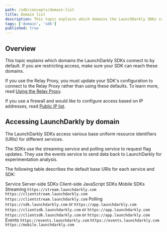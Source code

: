 ```yaml
---
path: /sdk/concepts/domain-list
title: Domain list
description: This topic explains which domains the LaunchDarkly SDKs connect to by default.
tags: ['domain', 'sdk']
published: true
---
```


## Overview

This topic explains which domains the LaunchDarkly SDKs connect to by default. If you are restricting access, make sure your SDK can reach these domains.

If you use the Relay Proxy, you must update your SDK's configuration to connect to the Relay Proxy rather than using these defaults. To learn more, read [Using the Relay Proxy](/home/relay-proxy/using).

If you use a firewall and would like to configure access based on IP addresses, read [Public IP list](/home/advanced/public-ip-list).

## Accessing LaunchDarkly by domain

The LaunchDarkly SDKs access various base uniform resource identifiers (URIs) for different services.

The SDKs use the streaming service and polling service to request flag updates. They use the events service to send data back to LaunchDarkly for experimentation analysis.

The following table describes the default base URIs for each service and SDK:

<Table>
  <TableHeader>
    <TableHeadCell>Service</TableHeadCell>
    <TableHeadCell>Server-side SDKs</TableHeadCell>
    <TableHeadCell>Client-side JavaScript SDKs</TableHeadCell>
    <TableHeadCell>Mobile SDKs</TableHeadCell>
  </TableHeader>
  <TableBody>
  <TableRow>
    <TableCell>Streaming</TableCell>
    <TableCell><code>https://stream.launchdarkly.com</code></TableCell>
    <TableCell><code>https://clientstream.launchdarkly.com</code></TableCell>
    <TableCell><code>https://clientstream.launchdarkly.com</code></TableCell>
  </TableRow>
  <TableRow>
    <TableCell>Polling</TableCell>
    <TableCell><code>https://sdk.launchdarkly.com</code> or <code>https://app.launchdarkly.com</code></TableCell>
    <TableCell><code>https://clientsdk.launchdarkly.com</code> or <code>https://app.launchdarkly.com</code></TableCell>
    <TableCell><code>https://clientsdk.launchdarkly.com</code> or <code>https://app.launchdarkly.com</code></TableCell>
  </TableRow>
  <TableRow>
    <TableCell>Events</TableCell>
    <TableCell><code>https://events.launchdarkly.com</code></TableCell>
    <TableCell><code>https://events.launchdarkly.com</code></TableCell>
    <TableCell><code>https://mobile.launchdarkly.com</code></TableCell>
  </TableRow>
  </TableBody>
</Table>

